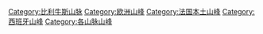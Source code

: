 [[Category:比利牛斯山脉|Category:比利牛斯山脉]]
[[Category:欧洲山峰|Category:欧洲山峰]]
[[Category:法国本土山峰|Category:法国本土山峰]]
[[Category:西班牙山峰|Category:西班牙山峰]]
[[Category:各山脉山峰|Category:各山脉山峰]]